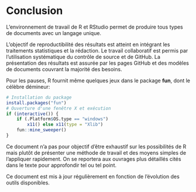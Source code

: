 # Conclusion {#chap-conclusion}

L'environnement de travail de R et RStudio permet de produire tous types de documents avec un langage unique.

L'objectif de reproductibilité des résultats est atteint en intégrant les traitements statistiques et la rédaction. 
Le travail collaboratif est permis par l'utilisation systématique du contrôle de source et de GitHub.
La présentation des résultats est assurée par les pages GitHub et des modèles de documents couvrant la majorité des besoins.

Pour les pauses, R fournit même quelques jeux dans le package **fun**, dont le célèbre démineur:
```r
# Installation du package
install.packages("fun")
# Ouverture d'une fenêtre X et exécution
if (interactive()) {
    if (.Platform$OS.type == "windows") 
        x11() else x11(type = "Xlib")
    fun::mine_sweeper()
}
```

Ce document n'a pas pour objectif d'être exhaustif sur les possibilités de R mais plutôt de présenter une méthode de travail et des moyens simples de l'appliquer rapidement.
On se reportera aux ouvrages plus détaillés cités dans le texte pour approfondir tel ou tel point.

Ce document est mis à jour régulièrement en fonction de l'évolution des outils disponibles.
